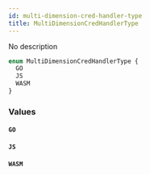 ```yaml
---
id: multi-dimension-cred-handler-type
title: MultiDimensionCredHandlerType
---
```



No description

```graphql
enum MultiDimensionCredHandlerType {
  GO
  JS
  WASM
}
```


### Values

#### `GO` 




#### `JS` 




#### `WASM` 






